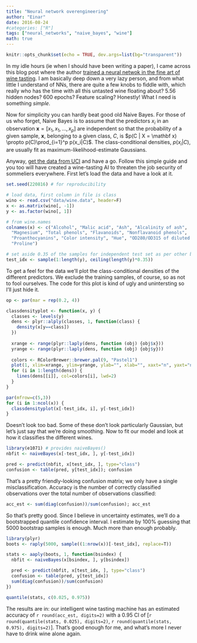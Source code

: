 ```yaml
---
title: "Neural network overengineering"
author: "Einar"
date: 2016-08-24
#categories: ["R"]
tags: ["neural_networks", "naive_bayes", "wine"]
math: true
---
```


```r
knitr::opts_chunk$set(echo = TRUE, dev.args=list(bg="transparent"))
```
In my idle hours (ie when I should have been writing a paper), I came across this
blog post where the author [trained a neural netwok in the fine art of wine tasting](https://medium.com/autonomous-agents/how-to-train-your-neuralnetwork-for-wine-tasting-1b49e0adff3a#.l2fhfa6hr).
I am basically deep down a very lazy person, and from what little I understand of
NNs, there are quite a few knobs to fiddle with, which really who has the time
with all this untasted wine floating about? 5.56 hidden nodes? 600 epochs? 
Feature scaling? Honestly! What I need is something _simple_.

Now for simplicity you can hardly beat good old Naive Bayes.
For those of us who forget, Naive Bayes is to assume that the predictors 
$x_i$ in an observation $\mathbf x = [x_1, x_1, \ldots, x_p]$ are independent
so that the probability of a given sample, $\mathbf x$, belonging to a given class, 
$C$, is $p(C | X = \mathbf x) \propto p(C)\prod_{i=1}^p p(x_i|C)$. The 
class-conditional densities, $p(x_i | C)$, are usually fit as 
maximum-likelihood-estimate Gaussians.

Anyway, [get the data from UCI](https://archive.ics.uci.edu/ml/datasets/Wine)
and have a go. Follow this simple guide and you too will have
created a wine-tasting AI to threaten the job security of sommeliers 
everywhere. First let's load the data and have a look at it. 

```r
set.seed(220816) # for reproducibility 

# load data, first column in file is class
wino <- read.csv("data/wine.data", header=F)
x <- as.matrix(wino[, -1])
y <- as.factor(wino[, 1])

# from wine.names
colnames(x) <- c("Alcohol", "Malic acid", "Ash", "Alcalinity of ash",
  "Magnesium", "Total phenols", "Flavanoids", "Nonflavanoid phenols",
  "Proanthocyanins", "Color intensity", "Hue", "OD280/OD315 of diluted wines",
  "Proline")

# set aside 0.35 of the samples for independent test set as per other blog
test_idx <- sample(1:length(y), ceiling(length(y)*0.35))
```

To get a feel for the data we'll plot the class-conditional densities of 
the different predictors. We exclude the  training samples, of course, 
so as not to fool ourselves. The code for this plot is kind of ugly and 
unintersting so I'll just hide it.

```r
op <- par(mar = rep(0.2, 4))

classdensityplot <- function(x, y) {
  classes <- levels(y)
  dens <- plyr::alply(classes, 1, function(class) {
    density(x[y==class])
  })
  
  xrange <- range(plyr::laply(dens, function (obj) {obj$x}))
  yrange <- range(plyr::laply(dens, function (obj) {obj$y}))
  
  colors <- RColorBrewer::brewer.pal(9, "Pastel1")
  plot(1, xlim=xrange, ylim=yrange, ylab="", xlab="", xaxt="n", yaxt="n", type="n")
  for (i in 1:length(dens)) {
    lines(dens[[i]], col=colors[i], lwd=2)
  }
}

par(mfrow=c(5,3))
for (i in 1:ncol(x)) {
  classdensityplot(x[-test_idx, i], y[-test_idx])
}
```

Doesn't look too bad. Some of these don't look particularly Gaussian, 
but let's just say that we're doing smoothing. Now to fit our model and 
look at how it classifies the different wines.

```r
library(e1071) # provides naiveBayes()
nbfit <- naiveBayes(x[-test_idx, ], y[-test_idx])

pred <- predict(nbfit, x[test_idx, ], type="class")
confusion <- table(pred, y[test_idx]); confusion
```

That's a pretty friendly-looking confusion matrix; we only have a single 
misclassification. Accuracy is the number of correctly classified observations 
over the total number of observations classified:

```r
acc_est <- sum(diag(confusion))/sum(confusion); acc_est
```

So that's pretty good. Since I believe in uncertainty estimates, we'll do a 
bootstrapped quantile confidence interval. I estimate by 100% guessing that
5000 bootstrap samples is enough. Much more than enough probably.

```r
library(plyr)
boots <- raply(5000, sample((1:nrow(x))[-test_idx], replace=T))

stats <- aaply(boots, 1, function(bsindex) {
  nbfit <- naiveBayes(x[bsindex, ], y[bsindex])

  pred <- predict(nbfit, x[test_idx, ], type="class")
  confusion <- table(pred, y[test_idx])
  sum(diag(confusion))/sum(confusion)
})

quantile(stats, c(0.025, 0.975))
```

The results are in: our intelligent wine tasting machine has an estimated accuracy 
of `r round(acc_est, digits=2)` with a 0.95 CI of 
[`r round(quantile(stats, 0.025), digits=2)`, `r round(quantile(stats, 0.975), digits=2)`].
That's good enough for me, and what's more I never have to drink wine alone again.
